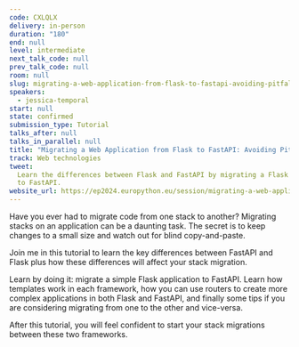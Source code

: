 ```yaml
---
code: CXLQLX
delivery: in-person
duration: "180"
end: null
level: intermediate
next_talk_code: null
prev_talk_code: null
room: null
slug: migrating-a-web-application-from-flask-to-fastapi-avoiding-pitfalls
speakers:
  - jessica-temporal
start: null
state: confirmed
submission_type: Tutorial
talks_after: null
talks_in_parallel: null
title: "Migrating a Web Application from Flask to FastAPI: Avoiding Pitfalls"
track: Web technologies
tweet:
  Learn the differences between Flask and FastAPI by migrating a Flask web app
  to FastAPI.
website_url: https://ep2024.europython.eu/session/migrating-a-web-application-from-flask-to-fastapi-avoiding-pitfalls
---
```


Have you ever had to migrate code from one stack to another? Migrating stacks on
an application can be a daunting task. The secret is to keep changes to a small
size and watch out for blind copy-and-paste.

Join me in this tutorial to learn the key differences between FastAPI and Flask
plus how these differences will affect your stack migration.

Learn by doing it: migrate a simple Flask application to FastAPI. Learn how
templates work in each framework, how you can use routers to create more complex
applications in both Flask and FastAPI, and finally some tips if you are
considering migrating from one to the other and vice-versa.

After this tutorial, you will feel confident to start your stack migrations
between these two frameworks.
